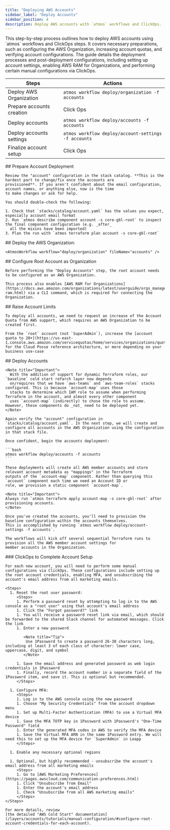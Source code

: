 ```yaml
---
title: "Deploying AWS Accounts"
sidebar_label: "Deploy Accounts"
sidebar_position: 4
description: Deploy AWS accounts with `atmos` workflows and ClickOps.
---
```


<Intro>
This step-by-step process outlines how to deploy AWS accounts using `atmos` workflows and ClickOps steps. It covers necessary preparations, such as configuring the AWS Organization, increasing account quotas, and verifying account configurations. The guide details the deployment processes and post-deployment configurations, including setting up account settings, enabling AWS RAM for Organizations, and performing certain manual configurations via ClickOps.
</Intro>

| Steps                     | Actions                                              |
| ------------------------- | ---------------------------------------------------- |
| Deploy AWS Organization   | `atmos workflow deploy/organization -f accounts`     |
| Prepare accounts creation | Click Ops                                            |
| Deploy accounts           | `atmos workflow deploy/accounts -f accounts`         |
| Deploy accounts settings  | `atmos workflow deploy/account-settings -f accounts` |
| Finalize account setup    | Click Ops                                            |

<Steps>
  <Step>
    ## <StepNumber/> Prepare Account Deployment

    Review the "account" configuration in the stack catalog. **This is the hardest part to change/fix once the accounts are
    provisioned**. If you aren't confident about the email configuration, account names, or anything else, now is the time
    to make changes or ask for help.

    You should double-check the following:

    1. Check that `stacks/catalog/account.yaml` has the values you expect, especially account email format
    2. Run `atmos describe component account -s core-gbl-root` to inspect the final component configuration (e.g. _after_
      all the mixins have been imported)
    3. Plan the run with `atmos terraform plan account -s core-gbl-root`
  </Step>

  <Step>
    ## <StepNumber/> Deploy the AWS Organization:

    <AtmosWorkflow workflow="deploy/organization" fileName="accounts" />

  </Step>

  <Step>
    ## <StepNumber/> Configure Root Account as Organization

    Before performing the "Deploy Accounts" step, the root account needs to be configured as an AWS Organization.

    This process also enables [AWS RAM for Organizations](https://docs.aws.amazon.com/organizations/latest/userguide/orgs_manage_policies_enable-ram.html) via a CLI command, which is required for connecting the Organization.
  </Step>

  <Step>
    ## <StepNumber/> Raise Account Limits

    To deploy all accounts, we need to request an increase of the Account Quota from AWS support, which requires an AWS Organization to be created first.

    From the `root` account (not `SuperAdmin`), increase the [account quota to 20+](https://us-east-1.console.aws.amazon.com/servicequotas/home/services/organizations/quotas) for the Cloud Posse reference architecture, or more depending on your business use-case

  </Step>

  <Step>
    ## <StepNumber/> Deploy Accounts

    <Note title="Important">
      With the addition of support for dynamic Terraform roles, our `baseline` cold start refarch layer now depends
      on/requires that we have `aws-teams` and `aws-team-roles` stacks configured. This is because `account-map` uses those
      stacks to determine which IAM role to assume when performing Terraform in the account, and almost every other component
      uses `account-map` (indirectly) to chose the role to assume. However, these components do _not_ need to be deployed yet.
    </Note>

    Again verify the "account" configuration in `stacks/catalog/account.yaml`. In the next step, we will create and configure all accounts in the AWS Organization using the configuration in that stack file.

    Once confident, begin the accounts deployment:

    ```bash
    atmos workflow deploy/accounts -f accounts
    ```

    These deployments will create all AWS member accounts and store relevant account metadata as "mappings" in the Terraform
    outputs of the `account-map` component. Rather than querying this `account` component each time we need an Account ID or
    role, we provision a static component `account-map`.

    <Note title="Important">
    Always run `atmos terraform apply account-map -s core-gbl-root` after provisioning accounts.
    </Note>

    Once you've created the accounts, you'll need to provision the baseline configuration within the accounts themselves.
    This is accomplished by running `atmos workflow deploy/account-settings -f accounts`.

    The workflows will kick off several sequential Terraform runs to provision all the AWS member account settings for
    member accounts in the Organization.
  </Step>

  <Step>
    ### <StepNumber/> ClickOps to Complete Account Setup

    For each new account, you will need to perform some manual configurations via ClickOps. These configurations include setting up the root account credentials, enabling MFA, and unsubscribing the account's email address from all marketing emails.

    <Steps>
      1. Reset the root user password:
         <Steps>
         1. Perform a password reset by attempting to log in to the AWS console as a "root user" using that account's email address
         1. Click the "Forgot password?" link
         1. You will receive a password reset link via email, which should be forwarded to the shared Slack channel for automated messages. Click the link
         1. Enter a new password

            <Note title="Tip">
             Use 1Password to create a password 26-38 characters long, including at least 3 of each class of character: lower case, uppercase, digit, and symbol
            </Note>

         1. Save the email address and generated password as web login credentials in 1Password
         1. Finally, record the account number in a separate field of the 1Password item, and save it. This is optional but recommended.
         </Steps>

      1. Configure MFA:
         <Steps>
         1. Log in to the AWS console using the new password
         1. Choose "My Security Credentials" from the account dropdown menu
         1. Set up Multi-Factor Authentication (MFA) to use a Virtual MFA device
         1. Save the MFA TOTP key in 1Password with 1Password's "One-Time Password" field
         1. Enter the generated MFA codes in AWS to verify the MFA device
         1. Save the Virtual MFA ARN in the same 1Password entry. We will need this to set up the MFA device for `SuperAdmin` in Leapp
         </Steps>

      1. Enable any necessary optional regions

      1. Optional, but highly recommended - unsubscribe the account's email address from all marketing emails
         <Steps>
         1. Go to [AWS Marketing Preferences](https://pages.awscloud.com/communication-preferences.html)
         1. Click "Unsubscribe from Email"
         1. Enter the account's email address
         1. Check "Unsubscribe from all AWS marketing emails"
         </Steps>
    </Steps>

    For more details, review
    [the detailed "AWS Cold Start" documentation](/layers/accounts/tutorials/manual-configuration/#configure-root-account-credentials-for-each-account).
  </Step>
</Steps>
